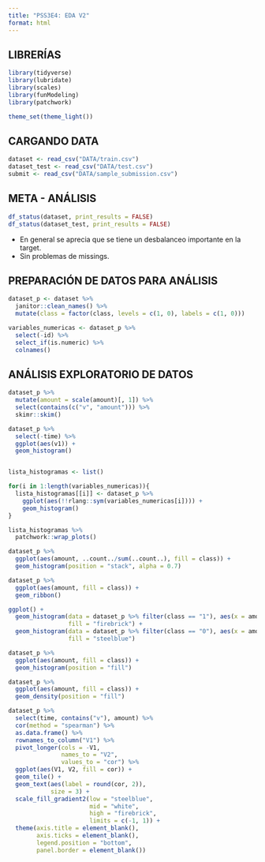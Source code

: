 ```yaml
---
title: "PSS3E4: EDA V2"
format: html
---
```


## LIBRERÍAS

```r
library(tidyverse)
library(lubridate)
library(scales)
library(funModeling)
library(patchwork)

theme_set(theme_light())
```

## CARGANDO DATA

```r
dataset <- read_csv("DATA/train.csv")
dataset_test <- read_csv("DATA/test.csv")
submit <- read_csv("DATA/sample_submission.csv")
```

## META - ANÁLISIS

```r
df_status(dataset, print_results = FALSE)
df_status(dataset_test, print_results = FALSE)

```

- En general se aprecia que se tiene un desbalanceo importante en la target.
- Sin problemas de missings.

## PREPARACIÓN DE DATOS PARA ANÁLISIS

```r
dataset_p <- dataset %>% 
  janitor::clean_names() %>% 
  mutate(class = factor(class, levels = c(1, 0), labels = c(1, 0)))

variables_numericas <- dataset_p %>% 
  select(-id) %>% 
  select_if(is.numeric) %>% 
  colnames()

```


## ANÁLISIS EXPLORATORIO DE DATOS

```r
dataset_p %>% 
  mutate(amount = scale(amount)[, 1]) %>% 
  select(contains(c("v", "amount"))) %>% 
  skimr::skim()

dataset_p %>% 
  select(-time) %>% 
  ggplot(aes(v1)) + 
  geom_histogram()


lista_histogramas <- list()

for(i in 1:length(variables_numericas)){
  lista_histogramas[[i]] <- dataset_p %>% 
    ggplot(aes(!!rlang::sym(variables_numericas[i]))) + 
    geom_histogram()
}

lista_histogramas %>% 
  patchwork::wrap_plots()

dataset_p %>% 
  ggplot(aes(amount, ..count../sum(..count..), fill = class)) + 
  geom_histogram(position = "stack", alpha = 0.7)

dataset_p %>% 
  ggplot(aes(amount, fill = class)) + 
  geom_ribbon()

ggplot() + 
  geom_histogram(data = dataset_p %>% filter(class == "1"), aes(x = amount, y = ..density..), 
                 fill = "firebrick") + 
  geom_histogram(data = dataset_p %>% filter(class == "0"), aes(x = amount, y = -..density..), 
                 fill = "steelblue")

dataset_p %>% 
  ggplot(aes(amount, fill = class)) + 
  geom_histogram(position = "fill")

dataset_p %>% 
  ggplot(aes(amount, fill = class)) + 
  geom_density(position = "fill")

dataset_p %>% 
  select(time, contains("v"), amount) %>% 
  cor(method = "spearman") %>% 
  as.data.frame() %>% 
  rownames_to_column("V1") %>% 
  pivot_longer(cols = -V1, 
               names_to = "V2", 
               values_to = "cor") %>% 
  ggplot(aes(V1, V2, fill = cor)) + 
  geom_tile() + 
  geom_text(aes(label = round(cor, 2)),
            size = 3) + 
  scale_fill_gradient2(low = "steelblue", 
                       mid = "white", 
                       high = "firebrick", 
                       limits = c(-1, 1)) + 
  theme(axis.title = element_blank(), 
        axis.ticks = element_blank(), 
        legend.position = "bottom", 
        panel.border = element_blank())


```


















